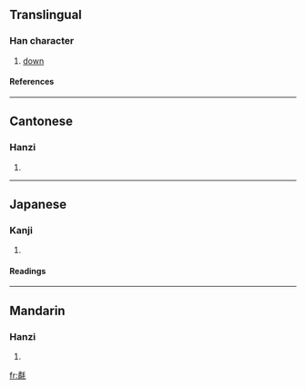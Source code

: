 ==Translingual==
===Han character===
{{Han char|rn=82|rad=毛|as=12|sn=16|four=1221<sub>4</sub>|canj=弓月竹手山 (NBHQU)}}
# [[down]]
====References====
{{Han ref|kx=0596.160|dkj=16970|dj=0987.370|hdz=32006.130|uh=6C04|ud=27652|bh=E9E6|bd=59878}}

----
==Cantonese==
===Hanzi===
{{yue-hanzi|jyut=|y=yung5}}
# {{defn|Cantonese}}

----
==Japanese==
===Kanji===
{{ja-kanji|grade=|rs=毛12}}
# {{defn|Japanese}} 
====Readings====
{{ja-readings|on=[[じゅう]] (jū), [[にゅ]] (nyu)|kun=[[むくげ]] (mukuge)}}

----
==Mandarin==
===Hanzi===
{{cmn-hanzi|pin=[[rǒng]] (rong3)|wg=jung<sup>3</sup>}}
# {{defn|Mandarin}}

[[fr:氄]]